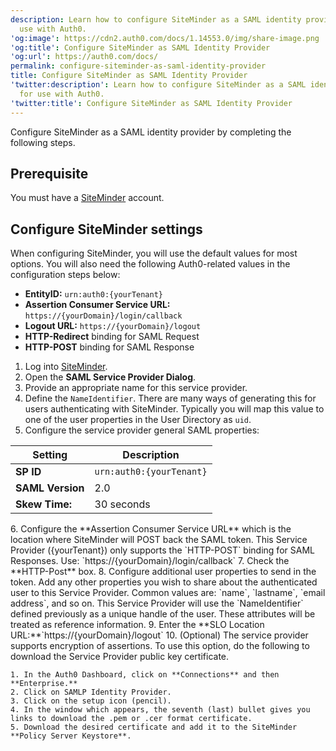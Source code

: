 ```yaml
---
description: Learn how to configure SiteMinder as a SAML identity provider for
  use with Auth0.
'og:image': https://cdn2.auth0.com/docs/1.14553.0/img/share-image.png
'og:title': Configure SiteMinder as SAML Identity Provider
'og:url': https://auth0.com/docs/
permalink: configure-siteminder-as-saml-identity-provider
title: Configure SiteMinder as SAML Identity Provider
'twitter:description': Learn how to configure SiteMinder as a SAML identity provider
  for use with Auth0.
'twitter:title': Configure SiteMinder as SAML Identity Provider
---
```

Configure SiteMinder as a <Tooltip tip="Security Assertion Markup Language (SAML): Standardized protocol allowing two parties to exchange authentication information without a password." cta="View Glossary" href="/docs/glossary?term=SAML">SAML</Tooltip> <Tooltip tip="Security Assertion Markup Language (SAML): Standardized protocol allowing two parties to exchange authentication information without a password." cta="View Glossary" href="/docs/glossary?term=identity+provider">identity provider</Tooltip> by completing the following steps.

## Prerequisite

You must have a [SiteMinder](https://www.siteminder.com/login/) account.

## Configure SiteMinder settings

When configuring SiteMinder, you will use the default values for most options. You will also need the following Auth0-related values in the configuration steps below:

* **EntityID:** `urn:auth0:{yourTenant}`
* **Assertion Consumer Service URL:** `https://{yourDomain}/login/callback`
* **Logout URL:** `https://{yourDomain}/logout`
* **HTTP-Redirect** binding for SAML Request
* **HTTP-POST** binding for SAML Response

1. Log into [SiteMinder](https://www.siteminder.com/login/).
2. Open the **SAML Service Provider Dialog**.
3. Provide an appropriate name for this service provider.
4. Define the `NameIdentifier`. There are many ways of generating this for users authenticating with SiteMinder. Typically you will map this value to one of the user properties in the User Directory as `uid`.
5. Configure the service provider general SAML properties:

<table class="table"><thead>
<tr>
<th>Setting</th>
<th>Description</th>
</tr>
</thead>
<tbody>
<tr>
<td><strong>SP ID</strong></td>
<td><code>urn:auth0:{yourTenant}</code></td>
</tr>
<tr>
<td><strong>SAML Version</strong></td>
<td>2.0</td>
</tr>
<tr>
<td><strong>Skew Time:</strong></td>
<td>30 seconds</td>
</tr>
</tbody>
</table>
6. Configure the **Assertion Consumer Service URL** which is the location where SiteMinder will POST back the SAML token. This Service Provider ({yourTenant}) only supports the `HTTP-POST` binding for SAML Responses. Use:
   `https://{yourDomain}/login/callback`
7. Check the **HTTP-Post** box.
8. Configure additional user properties to send in the token. Add any other properties you wish to share about the authenticated user to this Service Provider. Common values are: `name`, `lastname`, `email address`, and so on. This Service Provider will use the `NameIdentifier` defined previously as a unique handle of the user. These attributes will be treated as reference information.
9. Enter the **SLO Location URL:**`https://{yourDomain}/logout`
10. (Optional) The service provider supports encryption of assertions.
    To use this option, do the following to download the Service Provider public key certificate.

    1. In the Auth0 Dashboard, click on **Connections** and then **Enterprise.**
    2. Click on SAMLP Identity Provider.
    3. Click on the setup icon (pencil).
    4. In the window which appears, the seventh (last) bullet gives you links to download the .pem or .cer format certificate.
    5. Download the desired certificate and add it to the SiteMinder **Policy Server Keystore**.
